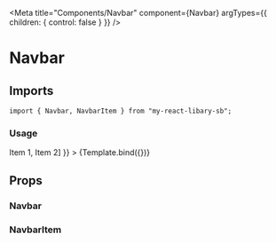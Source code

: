 
<Meta
  title="Components/Navbar"
  component={Navbar}
  argTypes={{
    children: {
      control: false
    }
  }}
/>



# Navbar

## Imports

```
import { Navbar, NavbarItem } from "my-react-libary-sb";
```

### Usage

<Canvas withSource="open">
  <Story
    name="Default"
    args={{
      imgSrc: "https://static.overlay-tech.com/assets/f11dfcc7-75cf-45bf-96d1-233849a91b36.svg",
      title: "TIX",
      children: [<NavbarItem key={1}>Item 1</NavbarItem>, <NavbarItem key={2}>Item 2</NavbarItem>]
    }}
  >
    {Template.bind({})}
  </Story>
</Canvas>

## Props

### Navbar

<ArgsTable of={Navbar} />

### NavbarItem

<ArgsTable of={NavbarItem} />
